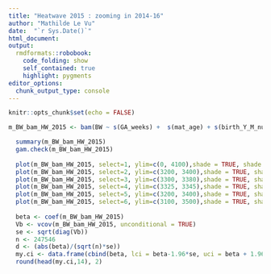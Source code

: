 ```yaml
---
title: "Heatwave 2015 : zooming in 2014-16"
author: "Mathilde Le Vu"
date:  "`r Sys.Date()`"
html_document: 
output:
  rmdformats::robobook:
    code_folding: show
    self_contained: true
    highlight: pygments
editor_options: 
  chunk_output_type: console
---
```


```r
knitr::opts_chunk$set(echo = FALSE)
```

```r
m_BW_bam_HW_2015 <- bam(BW ~ s(GA_weeks) +  s(mat_age) + s(birth_Y_M_num) + s(mean_ssep2) + s(mean_Alt_mean2)+ parity_cat + sex + Urban3 + Language + mother_nationality_cat2 + civil_status3, data=bevn_eco_in7_2014_16) 

  summary(m_BW_bam_HW_2015)
  gam.check(m_BW_bam_HW_2015) 
  
  plot(m_BW_bam_HW_2015, select=1, ylim=c(0, 4100),shade = TRUE, shade.col = "lightblue",  shift = coef(m_BW_bam_HW_2015)[1])
  plot(m_BW_bam_HW_2015, select=2, ylim=c(3200, 3400),shade = TRUE, shade.col = "lightblue",  shift = coef(m_BW_bam_HW_2015)[1])
  plot(m_BW_bam_HW_2015, select=3, ylim=c(3300, 3380),shade = TRUE, shade.col = "lightblue",  shift = coef(m_BW_bam_HW_2015)[1],  xlab  = "85: 2014-01,                         95: 2014-11,                                 105: 2015-09,                       115: 2016-07")
  plot(m_BW_bam_HW_2015, select=4, ylim=c(3325, 3345),shade = TRUE, shade.col = "lightblue",  shift = coef(m_BW_bam_HW_2015)[1])
  plot(m_BW_bam_HW_2015, select=5, ylim=c(3200, 3400),shade = TRUE, shade.col = "lightblue",  shift = coef(m_BW_bam_HW_2015)[1])
  plot(m_BW_bam_HW_2015, select=6, ylim=c(3100, 3500),shade = TRUE, shade.col = "lightblue",  shift = coef(m_BW_bam_HW_2015)[1])
  
  beta <- coef(m_BW_bam_HW_2015)
  Vb <- vcov(m_BW_bam_HW_2015, unconditional = TRUE)
  se <- sqrt(diag(Vb))
  n <- 247546
  d <- (abs(beta)/(sqrt(n)*se))
  my.ci <- data.frame(cbind(beta, lci = beta-1.96*se, uci = beta + 1.96*se, d))
  round(head(my.ci,14), 2) 
```
